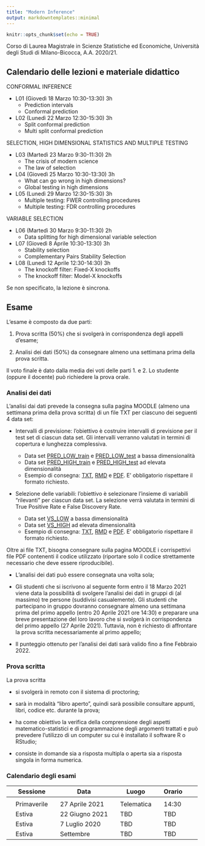 ```yaml
---
title: "Modern Inference"
output: markdowntemplates::minimal
---
```


```r
knitr::opts_chunk$set(echo = TRUE)
```


Corso di Laurea Magistrale in Scienze Statistiche ed Economiche, Università degli Studi di Milano-Bicocca, A.A. 2020/21.


## Calendario delle lezioni e materiale didattico

CONFORMAL INFERENCE

* L01 (Giovedì 18 Marzo 10:30-13:30) 3h
   * Prediction intervals
   * Conformal prediction

* L02 (Lunedì 22 Marzo 12:30-15:30) 3h
   * Split conformal prediction
   * Multi split conformal prediction

SELECTION, HIGH DIMENSIONAL STATISTICS AND MULTIPLE TESTING

* L03 (Martedì 23 Marzo 9:30-11:30) 2h
   * The crisis of modern science
   * The law of selection
   
* L04 (Giovedì 25 Marzo 10:30-13:30) 3h
   * What can go wrong in high dimensions?
   * Global testing in high dimensions
   
* L05 (Lunedì 29 Marzo 12:30-15:30) 3h
   * Multiple testing: FWER controlling procedures
   * Multiple testing: FDR controlling procedures

VARIABLE SELECTION

* L06 (Martedì 30 Marzo 9:30-11:30) 2h 
   * Data splitting for high dimensional variable selection
   
* L07 (Giovedì 8 Aprile 10:30-13:30) 3h 
   * Stability selection
   * Complementary Pairs Stability Selection
   
* L08 (Lunedì 12 Aprile 12:30-14:30) 3h 
   * The knockoff filter: Fixed-X knockoffs
   * The knockoff filter: Model-X knockoffs

Se non specificato, la lezione è sincrona. 


## Esame
  
L’esame è composto da due parti:

1. Prova scritta (50%) che si svolgerà in corrispondenza degli appelli d'esame;

2. Analisi dei dati (50%) da consegnare almeno una settimana prima della prova scritta. 
  
Il voto finale è dato dalla media dei voti delle parti 1. e 2. Lo studente (oppure il docente) può richiedere la prova orale.

### Analisi dei dati

L'analisi dai dati prevede la consegna sulla pagina MOODLE (almeno una settimana prima della prova scritta) di un file TXT per ciascuno dei seguenti 4 data set: 

* Intervalli di previsione: l'obiettivo è costruire intervalli di previsione per il test set di ciascun data set. Gli intervalli verranno valutati in termini di copertura e lunghezza complessiva.

   * Data set [PRED_LOW_train](docs/data/PRED_LOW_train.txt) e [PRED_LOW_test](docs/data/PRED_LOW_test.txt) a bassa dimensionalità
   * Data set [PRED_HIGH_train]() e [PRED_HIGH_test]() ad elevata dimensionalità 
   * Esempio di consegna: [TXT](docs/data/2575_PRED_LOW.txt), [RMD](docs/data/2575_PRED_LOW.Rmd) e [PDF](docs/data/2575_PRED_LOW.pdf). E' obbligatorio rispettare il formato richiesto. 
 
* Selezione delle variabili: l'obiettivo è selezionare l'insieme di variabili "rilevanti" per ciascun data set. La selezione verrà valutata in termini di True Positive Rate e False Discovery Rate. 

   * Data set [VS_LOW](docs/data/VS_LOW.txt) a bassa dimensionalità
   * Data set [VS_HIGH](docs/data/VS_HIGH.txt) ad elevata dimensionalità 
   * Esempio di consegna: [TXT](docs/data/2575_VS_HIGH.txt), [RMD](docs/data/2575_VS_HIGH.Rmd) e [PDF](docs/data/2575_VS_HIGH.pdf). E' obbligatorio rispettare il formato richiesto. 
   
Oltre ai file TXT, bisogna consegnare sulla pagina MOODLE i corrispettivi file PDF contenenti il codice utilizzato (riportare solo il codice strettamente necessario che deve essere riproducibile). 

* L'analisi dei dati può essere consegnata una volta sola;

* Gli studenti che si iscrivono al seguente form entro il 18 Marzo 2021 viene data la possibilità di svolgere l'analisi dei dati in gruppi di (al massimo) tre persone (suddivisi casualemente). Gli studenti che partecipano in gruppo dovranno consegnare almeno una settimana prima del primo appello (entro 20 Aprile 2021 ore 14:30) e preparare una breve presentazione del loro lavoro che si svolgerà in corrispondenza del primo appello (27 Aprile 2021). Tuttavia, non è richiesto di affrontare la prova scritta necessariamente al primo appello;

* Il punteggio ottenuto per l'analisi dei dati sarà valido fino a fine Febbraio 2022. 

### Prova scritta

La prova scritta

* si svolgerà in remoto con il sistema di proctoring;

* sarà in modalità "libro aperto", quindi sarà possibile consultare appunti, libri, codice etc. durante la prova;

* ha come obiettivo la verifica della comprensione degli aspetti matematico-statistici e di programmazione degli argomenti trattati e può prevedere l'utilizzo di un computer su cui è installato il software R o RStudio; 

* consiste in domande sia a risposta multipla o aperta sia a risposta singola in forma numerica. 

### Calendario degli esami

|| Sessione || Data || Luogo  || Orario ||
|-|-|-|-|-|-|-|-|-|-|
||  || ||  ||  || ||
|| Primaverile || 27 Aprile 2021 || Telematica || 14:30 ||
|| Estiva || 22 Giugno 2021 || TBD || TBD ||
|| Estiva || 7 Luglio 2020 || TBD || TBD ||
|| Estiva || Settembre || TBD || TBD ||



